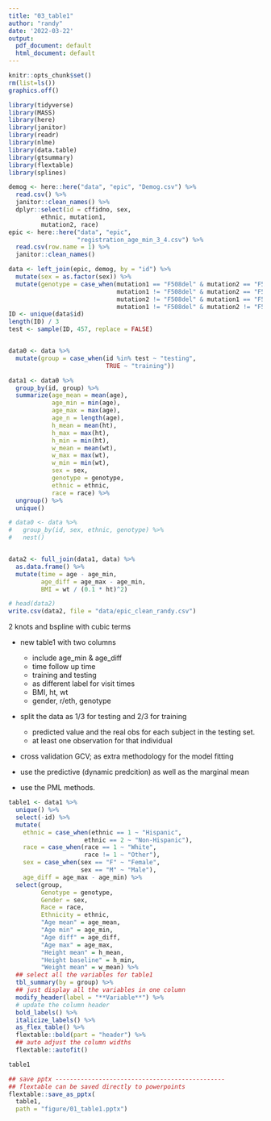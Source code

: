 ```yaml
---
title: "03_table1"
author: "randy"
date: '2022-03-22'
output:
  pdf_document: default
  html_document: default
---
```


```r
knitr::opts_chunk$set()
rm(list=ls())
graphics.off()
```

```r
library(tidyverse)
library(MASS)
library(here)
library(janitor)
library(readr)
library(nlme)
library(data.table)
library(gtsummary)
library(flextable)
library(splines)
```



```r
demog <- here::here("data", "epic", "Demog.csv") %>%
  read.csv() %>%
  janitor::clean_names() %>%
  dplyr::select(id = cffidno, sex, 
         ethnic, mutation1, 
         mutation2, race)
epic <- here::here("data", "epic",
                   "registration_age_min_3_4.csv") %>%
  read.csv(row.name = 1) %>%
  janitor::clean_names()

data <- left_join(epic, demog, by = "id") %>%
  mutate(sex = as.factor(sex)) %>%
  mutate(genotype = case_when(mutation1 == "F508del" & mutation2 == "F508del" ~ "del/del",
                              mutation1 != "F508del" & mutation2 == "F508del" ~ "mut/del",
                              mutation2 != "F508del" & mutation1 == "F508del" ~ "mut/del",
                              mutation1 != "F508del" & mutation2 != "F508del" ~ "mut/mut"))
ID <- unique(data$id)
length(ID) / 3
test <- sample(ID, 457, replace = FALSE)


data0 <- data %>%
  mutate(group = case_when(id %in% test ~ "testing",
                           TRUE ~ "training"))
```

```r
data1 <- data0 %>%
  group_by(id, group) %>%
  summarize(age_mean = mean(age),
            age_min = min(age),
            age_max = max(age),
            age_n = length(age),
            h_mean = mean(ht),
            h_max = max(ht),
            h_min = min(ht),
            w_mean = mean(wt),
            w_max = max(wt),
            w_min = min(wt),
            sex = sex,
            genotype = genotype,
            ethnic = ethnic,
            race = race) %>% 
  ungroup() %>%
  unique()

# data0 <- data %>%
#   group_by(id, sex, ethnic, genotype) %>%
#   nest()


data2 <- full_join(data1, data) %>% 
  as.data.frame() %>%
  mutate(time = age - age_min,
         age_diff = age_max - age_min,
         BMI = wt / (0.1 * ht)^2) 

# head(data2)
write.csv(data2, file = "data/epic_clean_randy.csv")
```


2 knots and bspline with cubic terms


- new table1 with two columns

  - include age_min & age_diff
  - time follow up time
  - training and testing
  - as different label for visit times
  - BMI, ht, wt
  - gender, r/eth, genotype

- split the data as 1/3 for testing and 2/3 for training
  - predicted value and the real obs for each subject in the testing set.
  - at least one observation for that individual

- cross validation GCV; as extra methodology for the model fitting

- use the predictive (dynamic predcition) as well as the marginal mean

- use the PML methods.


```r
table1 <- data1 %>%
  unique() %>%
  select(-id) %>%
  mutate(
    ethnic = case_when(ethnic == 1 ~ "Hispanic",
                     ethnic == 2 ~ "Non-Hispanic"),
    race = case_when(race == 1 ~ "White",
                     race != 1 ~ "Other"),
    sex = case_when(sex == "F" ~ "Female",
                    sex == "M" ~ "Male"),
    age_diff = age_max - age_min) %>%
  select(group,
         Genotype = genotype,
         Gender = sex,
         Race = race,
         Ethnicity = ethnic,
         "Age mean" = age_mean, 
         "Age min" = age_min, 
         "Age diff" = age_diff,
         "Age max" = age_max, 
         "Height mean" = h_mean, 
         "Height baseline" = h_min,
         "Weight mean" = w_mean) %>% 
  ## select all the variables for table1
  tbl_summary(by = group) %>%
  ## just display all the variables in one column
  modify_header(label = "**Variable**") %>%
  # update the column header
  bold_labels() %>%
  italicize_labels() %>%
  as_flex_table() %>%
  flextable::bold(part = "header") %>% 
  ## auto adjust the column widths 
  flextable::autofit()

```



```r
table1

## save pptx -----------------------------------------------
## flextable can be saved directly to powerpoints
flextable::save_as_pptx(
  table1, 
  path = "figure/01_table1.pptx")
```
















